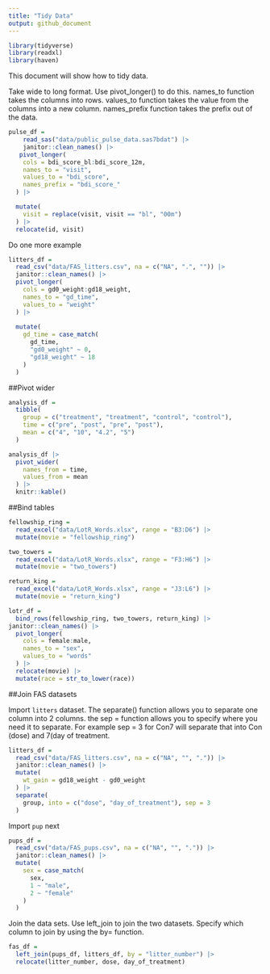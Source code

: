 ```yaml
---
title: "Tidy Data"
output: github_document
---
```


```r
library(tidyverse)
library(readxl)
library(haven)
```

This document will show how to tidy data.


Take wide to long format. Use pivot_longer() to do this. names_to function takes the columns into rows. values_to function takes the value from the columns into a new column. names_prefix function takes the prefix out of the data. 

```r
pulse_df =
    read_sas("data/public_pulse_data.sas7bdat") |> 
    janitor::clean_names() |> 
   pivot_longer(
    cols = bdi_score_bl:bdi_score_12m,
    names_to = "visit",
    values_to = "bdi_score",
    names_prefix = "bdi_score_"
  ) |> 

  mutate(
    visit = replace(visit, visit == "bl", "00m")
  ) |> 
  relocate(id, visit)
```

Do one more example 

```r
litters_df = 
  read_csv("data/FAS_litters.csv", na = c("NA", ".", "")) |> 
  janitor::clean_names() |> 
  pivot_longer(
    cols = gd0_weight:gd18_weight,
    names_to = "gd_time",
    values_to = "weight"
  ) |> 
 
  mutate(
    gd_time = case_match(
      gd_time, 
      "gd0_weight" ~ 0,
      "gd18_weight" ~ 18
    )
  )
```

##Pivot wider 

```r
analysis_df = 
  tibble(
    group = c("treatment", "treatment", "control", "control"),
    time = c("pre", "post", "pre", "post"),
    mean = c("4", "10", "4.2", "5")
  )
```

```r
analysis_df |> 
  pivot_wider(
    names_from = time,
    values_from = mean
  ) |> 
  knitr::kable()
```

##Bind tables 

```r
fellowship_ring = 
  read_excel("data/LotR_Words.xlsx", range = "B3:D6") |> 
  mutate(movie = "fellowship_ring")

two_towers = 
  read_excel("data/LotR_Words.xlsx", range = "F3:H6") |> 
  mutate(movie = "two_towers")

return_king = 
  read_excel("data/LotR_Words.xlsx", range = "J3:L6") |> 
  mutate(movie = "return_king")

lotr_df = 
  bind_rows(fellowship_ring, two_towers, return_king) |> 
janitor::clean_names() |> 
  pivot_longer(
    cols = female:male,
    names_to = "sex", 
    values_to = "words"
  ) |> 
  relocate(movie) |> 
  mutate(race = str_to_lower(race))
```

##Join FAS datasets 

Import `litters` dataset. The separate() function allows you to separate one column into 2 columns. the sep = function allows you to specify where you need it to separate. For example sep = 3 for Con7 will separate that into Con (dose) and 7(day of treatment. 

```r
litters_df = 
  read_csv("data/FAS_litters.csv", na = c("NA", "", ".")) |> 
  janitor::clean_names() |> 
  mutate(
    wt_gain = gd18_weight - gd0_weight
  ) |> 
  separate(
    group, into = c("dose", "day_of_treatment"), sep = 3
  )

```

Import `pup` next 

```r
pups_df = 
  read_csv("data/FAS_pups.csv", na = c("NA", "", ".")) |> 
  janitor::clean_names() |> 
  mutate(
    sex = case_match(
      sex, 
      1 ~ "male",
      2 ~ "female"
    )
  )
```

Join the data sets. Use left_join to join the two datasets. Specify which column to join by using the by= function. 

```r
fas_df = 
  left_join(pups_df, litters_df, by = "litter_number") |> 
  relocate(litter_number, dose, day_of_treatment)
```

